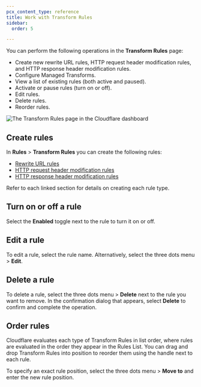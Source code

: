 ```yaml
---
pcx_content_type: reference
title: Work with Transform Rules
sidebar:
  order: 5

---
```


You can perform the following operations in the **Transform Rules** page:

* Create new rewrite URL rules, HTTP request header modification rules, and HTTP response header modification rules.
* Configure Managed Transforms.
* View a list of existing rules (both active and paused).
* Activate or pause rules (turn on or off).
* Edit rules.
* Delete rules.
* Reorder rules.

![The Transform Rules page in the Cloudflare dashboard](~/assets/images/rules/transform/transform-rules-tab.png)

## Create rules

In **Rules** > **Transform Rules** you can create the following rules:

* [Rewrite URL rules](/rules/transform/url-rewrite/create-dashboard/)
* [HTTP request header modification rules](/rules/transform/request-header-modification/create-dashboard/)
* [HTTP response header modification rules](/rules/transform/response-header-modification/create-dashboard/)

Refer to each linked section for details on creating each rule type.

## Turn on or off a rule

Select the **Enabled** toggle next to the rule to turn it on or off.

## Edit a rule

To edit a rule, select the rule name. Alternatively, select the three dots menu > **Edit**.

## Delete a rule

To delete a rule, select the three dots menu > **Delete** next to the rule you want to remove. In the confirmation dialog that appears, select **Delete** to confirm and complete the operation.

## Order rules

Cloudflare evaluates each type of Transform Rules in list order, where rules are evaluated in the order they appear in the Rules List. You can drag and drop Transform Rules into position to reorder them using the handle next to each rule.

To specify an exact rule position, select the three dots menu > **Move to** and enter the new rule position.
